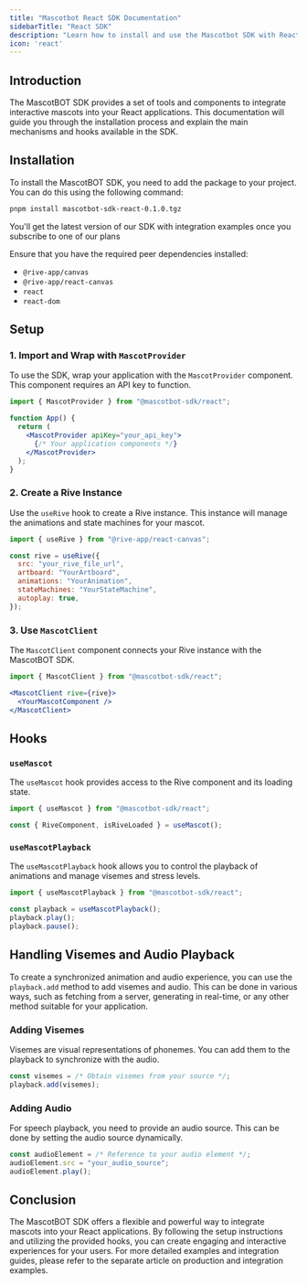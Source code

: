 ```yaml
---
title: "Mascotbot React SDK Documentation"
sidebarTitle: "React SDK"
description: "Learn how to install and use the Mascotbot SDK with React."
icon: 'react'
---
```


## Introduction

The MascotBOT SDK provides a set of tools and components to integrate interactive mascots into your React applications. This documentation will guide you through the installation process and explain the main mechanisms and hooks available in the SDK.

## Installation

To install the MascotBOT SDK, you need to add the package to your project. You can do this using the following command:

```bash
pnpm install mascotbot-sdk-react-0.1.0.tgz
```
<Note>You'll get the latest version of our SDK with integration examples once you subscribe to one of our plans</Note>

Ensure that you have the required peer dependencies installed:

- `@rive-app/canvas`
- `@rive-app/react-canvas`
- `react`
- `react-dom`

## Setup

### 1. Import and Wrap with `MascotProvider`

To use the SDK, wrap your application with the `MascotProvider` component. This component requires an API key to function.

```jsx
import { MascotProvider } from "@mascotbot-sdk/react";

function App() {
  return (
    <MascotProvider apiKey="your_api_key">
      {/* Your application components */}
    </MascotProvider>
  );
}
```

### 2. Create a Rive Instance

Use the `useRive` hook to create a Rive instance. This instance will manage the animations and state machines for your mascot.

```jsx
import { useRive } from "@rive-app/react-canvas";

const rive = useRive({
  src: "your_rive_file_url",
  artboard: "YourArtboard",
  animations: "YourAnimation",
  stateMachines: "YourStateMachine",
  autoplay: true,
});
```

### 3. Use `MascotClient`

The `MascotClient` component connects your Rive instance with the MascotBOT SDK.

```jsx
import { MascotClient } from "@mascotbot-sdk/react";

<MascotClient rive={rive}>
  <YourMascotComponent />
</MascotClient>
```

## Hooks

### `useMascot`

The `useMascot` hook provides access to the Rive component and its loading state.

```jsx
import { useMascot } from "@mascotbot-sdk/react";

const { RiveComponent, isRiveLoaded } = useMascot();
```

### `useMascotPlayback`

The `useMascotPlayback` hook allows you to control the playback of animations and manage visemes and stress levels.

```jsx
import { useMascotPlayback } from "@mascotbot-sdk/react";

const playback = useMascotPlayback();
playback.play();
playback.pause();
```

## Handling Visemes and Audio Playback

To create a synchronized animation and audio experience, you can use the `playback.add` method to add visemes and audio. This can be done in various ways, such as fetching from a server, generating in real-time, or any other method suitable for your application.

### Adding Visemes

Visemes are visual representations of phonemes. You can add them to the playback to synchronize with the audio.

```jsx
const visemes = /* Obtain visemes from your source */;
playback.add(visemes);
```

### Adding Audio

For speech playback, you need to provide an audio source. This can be done by setting the audio source dynamically.

```jsx
const audioElement = /* Reference to your audio element */;
audioElement.src = "your_audio_source";
audioElement.play();
```

## Conclusion

The MascotBOT SDK offers a flexible and powerful way to integrate mascots into your React applications. By following the setup instructions and utilizing the provided hooks, you can create engaging and interactive experiences for your users. For more detailed examples and integration guides, please refer to the separate article on production and integration examples.